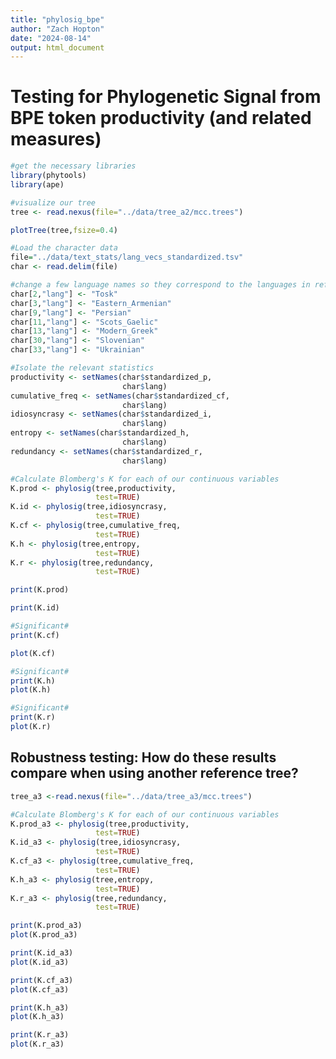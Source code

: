 ```yaml
---
title: "phylosig_bpe"
author: "Zach Hopton"
date: "2024-08-14"
output: html_document
---
```


# Testing for Phylogenetic Signal from BPE token productivity (and related measures)

```r
#get the necessary libraries
library(phytools)
library(ape)
```

```r
#visualize our tree
tree <- read.nexus(file="../data/tree_a2/mcc.trees")
```

```r
plotTree(tree,fsize=0.4)
```

```r
#Load the character data
file="../data/text_stats/lang_vecs_standardized.tsv"
char <- read.delim(file)

#change a few language names so they correspond to the languages in reference tree
char[2,"lang"] <- "Tosk"
char[3,"lang"] <- "Eastern_Armenian"
char[9,"lang"] <- "Persian"
char[11,"lang"] <- "Scots_Gaelic"
char[13,"lang"] <- "Modern_Greek"
char[30,"lang"] <- "Slovenian"
char[33,"lang"] <- "Ukrainian"
```

```r
#Isolate the relevant statistics
productivity <- setNames(char$standardized_p,
                         char$lang)
cumulative_freq <- setNames(char$standardized_cf,
                         char$lang)
idiosyncrasy <- setNames(char$standardized_i,
                         char$lang)
entropy <- setNames(char$standardized_h,
                         char$lang)
redundancy <- setNames(char$standardized_r,
                         char$lang)
```


```r
#Calculate Blomberg's K for each of our continuous variables
K.prod <- phylosig(tree,productivity,
                   test=TRUE)
K.id <- phylosig(tree,idiosyncrasy,
                   test=TRUE)
K.cf <- phylosig(tree,cumulative_freq,
                   test=TRUE)
K.h <- phylosig(tree,entropy,
                   test=TRUE)
K.r <- phylosig(tree,redundancy,
                   test=TRUE)
```
```r
print(K.prod)
```
```r
print(K.id)
```
```r
#Significant#
print(K.cf)
```

```r
plot(K.cf)
```

```r
#Significant#
print(K.h)
plot(K.h)
```

```r
#Significant#
print(K.r)
plot(K.r)
```
## Robustness testing: How do these results compare when using another reference tree?

```r
tree_a3 <-read.nexus(file="../data/tree_a3/mcc.trees")
```

```r
#Calculate Blomberg's K for each of our continuous variables
K.prod_a3 <- phylosig(tree,productivity,
                   test=TRUE)
K.id_a3 <- phylosig(tree,idiosyncrasy,
                   test=TRUE)
K.cf_a3 <- phylosig(tree,cumulative_freq,
                   test=TRUE)
K.h_a3 <- phylosig(tree,entropy,
                   test=TRUE)
K.r_a3 <- phylosig(tree,redundancy,
                   test=TRUE)
```

```r
print(K.prod_a3)
plot(K.prod_a3)
```

```r
print(K.id_a3)
plot(K.id_a3)
```


```r
print(K.cf_a3)
plot(K.cf_a3)
```

```r
print(K.h_a3)
plot(K.h_a3)
```


```r
print(K.r_a3)
plot(K.r_a3)
```


